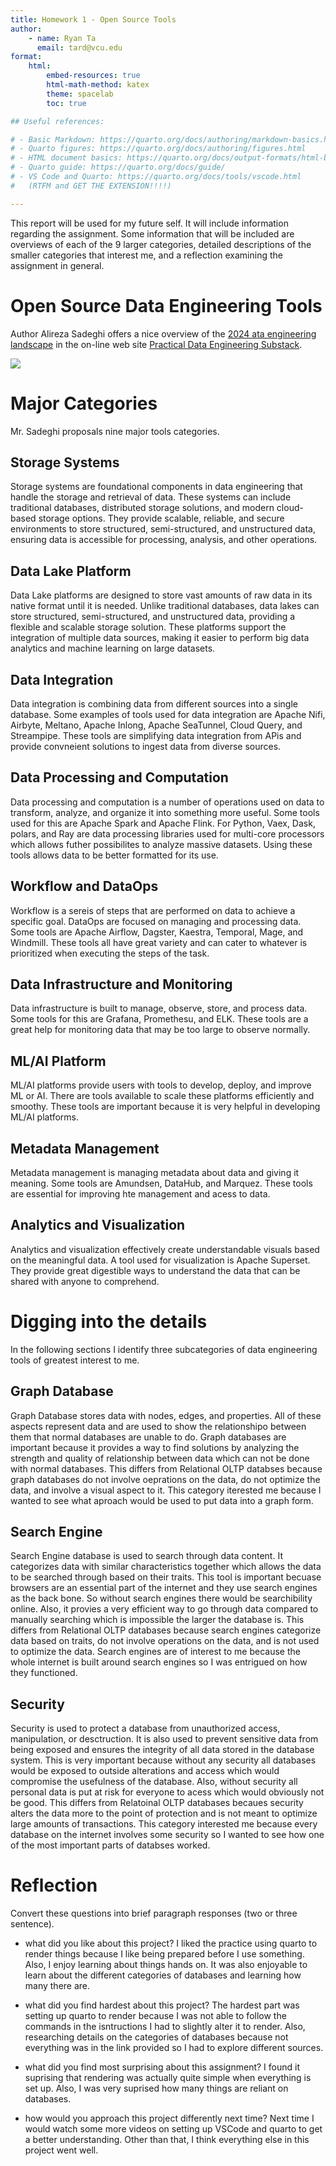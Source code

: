 ```yaml
---
title: Homework 1 - Open Source Tools
author:
    - name: Ryan Ta
      email: tard@vcu.edu
format:
    html:
        embed-resources: true
        html-math-method: katex
        theme: spacelab
        toc: true

## Useful references:

# - Basic Markdown: https://quarto.org/docs/authoring/markdown-basics.html
# - Quarto figures: https://quarto.org/docs/authoring/figures.html
# - HTML document basics: https://quarto.org/docs/output-formats/html-basics.html
# - Quarto guide: https://quarto.org/docs/guide/
# - VS Code and Quarto: https://quarto.org/docs/tools/vscode.html
#   (RTFM and GET THE EXTENSION!!!!)

---
```


This report will be used for my future self. It will include information regarding the assignment. Some information that will be included are overviews of each of the 9 larger categories, detailed descriptions of the smaller categories that interest me, and a reflection examining the assignment in general.

# Open Source Data Engineering Tools

Author Alireza Sadeghi offers a nice overview of the [2024 ata engineering landscape](https://practicaldataengineering.substack.com/p/open-source-data-engineering-landscape) in the on-line web site [Practical Data Engineering Substack](https://practicaldataengineering.substack.com/).

![](assets/tools-2024.webp)

# Major Categories

Mr. Sadeghi proposals nine major tools categories.

## Storage Systems

Storage systems are foundational components in data engineering that handle the storage and retrieval of data. These systems can include traditional databases, distributed storage solutions, and modern cloud-based storage options. They provide scalable, reliable, and secure environments to store structured, semi-structured, and unstructured data, ensuring data is accessible for processing, analysis, and other operations.

## Data Lake Platform

Data Lake platforms are designed to store vast amounts of raw data in its native format until it is needed. Unlike traditional databases, data lakes can store structured, semi-structured, and unstructured data, providing a flexible and scalable storage solution. These platforms support the integration of multiple data sources, making it easier to perform big data analytics and machine learning on large datasets.

## Data Integration

Data integration is combining data from different sources into a single database. Some examples of tools used for data integration are Apache Nifi, Airbyte, Meltano, Apache Inlong, Apache SeaTunnel, Cloud Query, and Streampipe. These tools are simplifying data integration from APis and provide convneient solutions to ingest data from diverse sources.

## Data Processing and Computation

Data processing and computation is a number of operations used on data to transform, analyze, and organize it into something more useful. Some tools used for this are Apache Spark and Apache Flink. For Python, Vaex, Dask, polars, and Ray are data processing libraries used for multi-core processors which allows futher possibilites to analyze massive datasets. Using these tools allows data to be better formatted for its use.

## Workflow and DataOps

Workflow is a sereis of steps that are performed on data to achieve a specific goal. DataOps are focused on managing and processing data. Some tools are Apache Airflow, Dagster, Kaestra, Temporal, Mage, and Windmill. These tools all have great variety and can cater to whatever is prioritized when executing the steps of the task.

## Data Infrastructure and Monitoring

Data infrastructure is built to manage, observe, store, and process data. Some tools for this are Grafana, Promethesu, and ELK. These tools are a great help for monitoring data that may be too large to observe normally.  

## ML/AI Platform

ML/AI platforms provide users with tools to develop, deploy, and improve ML or AI. There are tools available to scale these platforms efficiently and smoothy. These tools are important because it is very helpful in developing ML/AI platforms.

## Metadata Management

Metadata management is managing metadata about data and giving it meaning. Some tools are Amundsen, DataHub, and Marquez. These tools are essential for improving hte management and acess to data.

## Analytics and Visualization

Analytics and visualization effectively create understandable visuals based on the meaningful data. A tool used for visualization is Apache Superset. They provide great digestible ways to understand the data that can be shared with anyone to comprehend.

# Digging into the details

In the following sections I identify three subcategories of data engineering tools of greatest interest to me.

## Graph Database
Graph Database stores data with nodes, edges, and properties. All of these aspects represent data and are used to show the relationshipo between them that normal databases are unable to do. Graph databases are important because it provides a way to find solutions by analyzing the strength and quality of relationship between data which can not be done with normal databases. This differs from Relational OLTP databses because graph databases do not involve oeprations on the data, do not optimize the data, and involve a visual aspect to it. This category iterested me because I wanted to see what aproach would be used to put data into a graph form.

## Search Engine
Search Engine database is used to search through data content. It categorizes data with similar characteristics together which allows the data to be searched through based on their traits. This tool is important becuase browsers are an essential part of the internet and they use search engines as the back bone. So without search engines there would be searchibility online. Also, it provies a very efficient way to go through data compared to manually searching which is impossible the larger the database is. This differs from Relational OLTP databases because search engines categorize data based on traits, do not involve operations on the data, and is not used to optimize the data. Search engines are of interest to me because the whole internet is built around search engines so I was entrigued on how they functioned.

## Security
Security is used to protect a database from unauthorized access, manipulation, or desctruction. It is also used to prevent sensitive data from being exposed and ensures the integrity of all data stored in the database system. This is very important because without any security all databases would be exposed to outside alterations and access which would compromise the usefulness of the database. Also, without security all personal data is put at risk for everyone to acess which would obviously not be good. This differs from Relatoinal OLTP databases becaues security alters the data more to the point of protection and is not meant to optimize large amounts of transactions. This category interested me because every database on the internet involves some security so I wanted to see how one of the most important parts of databses worked. 

# Reflection

Convert these questions into brief paragraph responses (two or three sentence).

* what did you like about this project?
I liked the practice using quarto to render things because I like being prepared before I use something. Also, I enjoy learning about things hands on. It was also enjoyable to learn about the different categories of databases and learning how many there are.

* what did you find hardest about this project?
The hardest part was setting up quarto to render because I was not able to follow the commands in the isntructions I had to slightly alter it to render. Also, researching details on the categories of databases because not everything was in the link provided so I had to explore different sources.

* what did you find most surprising about this assignment?
I found it suprising that rendering was actually quite simple when everything is set up. Also, I was very suprised how many things are reliant on databases.

* how would you approach this project differently next time?
Next time I would watch some more videos on setting up VSCode and quarto to get a better understanding. Other than that, I think everything else in this project went well.